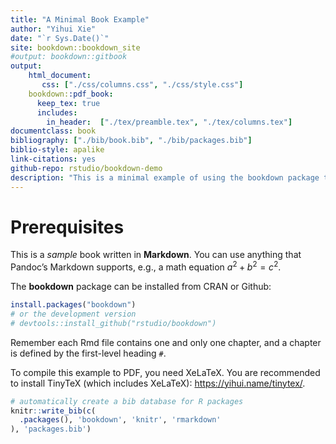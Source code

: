 ```yaml
--- 
title: "A Minimal Book Example"
author: "Yihui Xie"
date: "`r Sys.Date()`"
site: bookdown::bookdown_site
#output: bookdown::gitbook
output: 
    html_document: 
       css: ["./css/columns.css", "./css/style.css"]
    bookdown::pdf_book: 
      keep_tex: true
      includes:
        in_header:  ["./tex/preamble.tex", "./tex/columns.tex"] 
documentclass: book
bibliography: ["./bib/book.bib", "./bib/packages.bib"]
biblio-style: apalike
link-citations: yes
github-repo: rstudio/bookdown-demo
description: "This is a minimal example of using the bookdown package to write a book. The output format for this example is bookdown::gitbook."
---
```


# Prerequisites

This is a _sample_ book written in **Markdown**. You can use anything that Pandoc's Markdown supports, e.g., a math equation $a^2 + b^2 = c^2$.

The **bookdown** package can be installed from CRAN or Github:

```r
install.packages("bookdown")
# or the development version
# devtools::install_github("rstudio/bookdown")
```

Remember each Rmd file contains one and only one chapter, and a chapter is defined by the first-level heading `#`.

To compile this example to PDF, you need XeLaTeX. You are recommended to install TinyTeX (which includes XeLaTeX): <https://yihui.name/tinytex/>.

```r
# automatically create a bib database for R packages
knitr::write_bib(c(
  .packages(), 'bookdown', 'knitr', 'rmarkdown'
), 'packages.bib')
```
